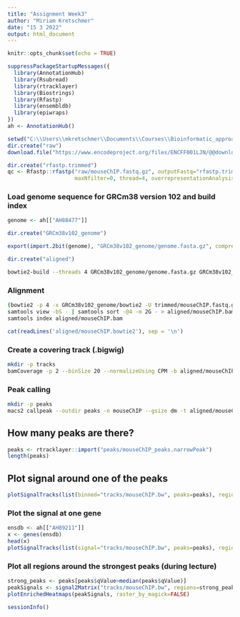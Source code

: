 ---
title: "Assignment Week3"
author: "Miriam Kretschmer"
date: "15 3 2022"
output: html_document
---

```{r setup, include=FALSE}
knitr::opts_chunk$set(echo = TRUE)
```

```{r}
suppressPackageStartupMessages({
  library(AnnotationHub)
  library(Rsubread)
  library(rtracklayer)
  library(Biostrings)
  library(Rfastp)
  library(ensembldb)
  library(epiwraps)
})
ah <- AnnotationHub()
```

```{r, eval=FALSE}
setwd("C:\\Users\\mkretschmer\\Documents\\Courses\\Bioinformatic_approaches\\Week3")
dir.create("raw")
download.file("https://www.encodeproject.org/files/ENCFF001LJN/@@download/ENCFF001LJN.fastq.gz", dest="raw/mouseChIP.fastq.gz")
```

```{r, eval = FALSE}
dir.create("rfastp.trimmed")
qc <- Rfastp::rfastp("raw/mouseChIP.fastq.gz", outputFastq="rfastp.trimmed/mouseChIP", 
                     maxNfilter=0, thread=4, overrepresentationAnalysis=TRUE)
```


### Load genome sequence for GRCm38 version 102 and build index

```{r, eval=FALSE}
genome <- ah[["AH88477"]]

dir.create("GRCm38v102_genome")

export(import.2bit(genome), "GRCm38v102_genome/genome.fasta.gz", compress=TRUE)

dir.create("aligned")
```

```{bash, engine.opts='-l', eval=FALSE}
bowtie2-build --threads 4 GRCm38v102_genome/genome.fasta.gz GRCm38v102_genome/bowtie2
```


### Alignment

```{bash, engine.opts='-l', eval=FALSE}
(bowtie2 -p 4 -x GRCm38v102_genome/bowtie2 -U trimmed/mouseChIP.fastq.gz) 2> aligned/mouseChIP.bowtie2 |\
samtools view -bS - | samtools sort -@4 -m 2G - > aligned/mouseChIP.bam
samtools index aligned/mouseChIP.bam
```
```{r comment=''}
cat(readLines('aligned/mouseChIP.bowtie2'), sep = '\n')
```


### Create a covering track (.bigwig)

```{bash, engine.opts='-l', eval=FALSE}
mkdir -p tracks
bamCoverage -p 2 --binSize 20 --normalizeUsing CPM -b aligned/mouseChIP.bam -o tracks/mouseChIP.bw
```


### Peak calling

```{bash, engine.opts='-l', eval=FALSE}
mkdir -p peaks
macs2 callpeak --outdir peaks -n mouseChIP --gsize dm -t aligned/mouseChIP.bam
```
## How many peaks are there?
```{r}
peaks <- rtracklayer::import("peaks/mouseChIP_peaks.narrowPeak")
length(peaks)
```


## Plot signal around one of the peaks

```{r}
plotSignalTracks(list(binned="tracks/mouseChIP.bw", peaks=peaks), region=peaks[26], extend = 500)
```

### Plot the signal at one gene
```{r}
ensdb <- ah[["AH89211"]]
x <- genes(ensdb)
head(x)
plotSignalTracks(list(signal="tracks/mouseChIP.bw", peaks=peaks), region="Clk1", ensdb=ensdb)
```

### Plot all regions around the strongest peaks (during lecture)
```{r}
strong_peaks <- peaks[peaks$qValue>median(peaks$qValue)]
peakSignals <- signal2Matrix("tracks/mouseChIP.bw", regions=strong_peaks, extend=2000, w=20)
plotEnrichedHeatmaps(peakSignals, raster_by_magick=FALSE)
```

```{r}
sessionInfo()
```